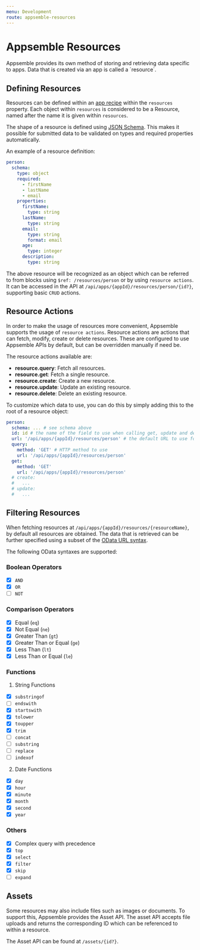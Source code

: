 ```yaml
---
menu: Development
route: appsemble-resources
---
```


# Appsemble Resources

Appsemble provides its own method of storing and retrieving data specific to apps. Data that is
created via an app is called a ´resource´.

## Defining Resources

Resources can be defined within an [app recipe](reference/app) within the `resources` property. Each
object within `resources` is considered to be a Resource, named after the name it is given within
`resources`.

The shape of a resource is defined using [JSON Schema](https://json-schema.org/). This makes it
possible for submitted data to be validated on types and required properties automatically.

An example of a resource definition:

```yaml
person:
  schema:
    type: object
    required:
      - firstName
      - lastName
      - email
    properties:
      firstName:
        type: string
      lastName:
        type: string
      email:
        type: string
        format: email
      age:
        type: integer
      description:
        type: string
```

The above resource will be recognized as an object which can be referred to from blocks using
`$ref: /resources/person` or by using `resource actions`. It can be accessed in the API at
`/api/apps/{appId}/resources/person/{id?}`, supporting basic `CRUD` actions.

## Resource Actions

In order to make the usage of resources more convenient, Appsemble supports the usage of
`resource actions`. Resource actions are actions that can fetch, modify, create or delete resources.
These are configured to use Appsemble APIs by default, but can be overridden manually if need be.

The resource actions available are:

- **resource.query**: Fetch all resources.
- **resource.get**: Fetch a single resource.
- **resource.create**: Create a new resource.
- **resource.update**: Update an existing resource.
- **resource.delete**: Delete an existing resource.

To customize which data to use, you can do this by simply adding this to the root of a resource
object:

```yaml
person:
  schema: ... # see schema above
  id: id # the name of the field to use when calling get, update and delete
  url: '/api/apps/{appId}/resources/person' # the default URL to use for resource actions
  query:
    method: 'GET' # HTTP method to use
    url: '/api/apps/{appId}/resources/person'
  get:
    method: 'GET'
    url: '/api/apps/{appId}/resources/person'
  # create:
  #   ...
  # update:
  #   ...
```

## Filtering Resources

When fetching resources at `/api/apps/{appId}/resources/{resourceName}`, by default all resources
are obtained. The data that is retrieved can be further specified using a subset of the
[OData URL syntax](http://docs.oasis-open.org/odata/odata/v4.01/odata-v4.01-part2-url-conventions.html).

The following OData syntaxes are supported:

### Boolean Operators

- [x] `AND`
- [x] `OR`
- [ ] `NOT`

### Comparison Operators

- [x] Equal (`eq`)
- [x] Not Equal (`ne`)
- [x] Greater Than (`gt`)
- [x] Greater Than or Equal (`ge`)
- [x] Less Than (`lt`)
- [x] Less Than or Equal (`le`)

### Functions

1. String Functions

- [x] `substringof`
- [ ] `endswith`
- [x] `startswith`
- [x] `tolower`
- [x] `toupper`
- [x] `trim`
- [ ] `concat`
- [ ] `substring`
- [ ] `replace`
- [ ] `indexof`

2. Date Functions

- [x] `day`
- [x] `hour`
- [x] `minute`
- [x] `month`
- [x] `second`
- [x] `year`

### Others

- [x] Complex query with precedence
- [x] `top`
- [x] `select`
- [x] `filter`
- [x] `skip`
- [ ] `expand`

## Assets

Some resources may also include files such as images or documents. To support this, Appsemble
provides the Asset API. The asset API accepts file uploads and returns the corresponding ID which
can be referenced to within a resource.

The Asset API can be found at `/assets/{id?}`.

